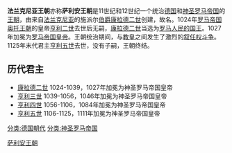 {{unreferenced|time=2013-4-28}} 
'''法兰克尼亚王朝'''亦称'''萨利安王朝'''是11世纪和12世纪一个统治[[德国|德国]]和[[神圣罗马帝国|神圣罗马帝国]]的[[王朝|王朝]]，由来自[[法兰克尼亚|法兰克尼亚]]的施派尔[[伯爵|伯爵]][[康拉德二世_(神圣罗马帝国)|康拉德二世]]创建，故名。1024年[[神圣罗马帝国|罗马帝国]][[奥托王朝|奥托王朝]]的皇帝[[亨利二世_(神圣罗马帝国)|亨利二世]]去世后无嗣，[[康拉德二世_(神圣罗马帝国)|康拉德二世]]当选为[[德国君主列表|罗马人民的国王]]。1027年加冕为[[神圣罗马帝国皇帝|罗马帝国皇帝]]。王朝统治期间，与[[教皇|教皇]]之间发生了激烈的[[叙任权斗争|叙任权斗争]]。1125年末代君主[[亨利五世_(神圣罗马帝国)|亨利五世]]去世，没有子嗣，王朝终结。
==历代君主==
* [[康拉德二世_(神圣罗马帝国)|康拉德二世]] 1024-1039，1027年加冕为神圣罗马帝国皇帝
* [[亨利三世_(神圣罗马帝国)|亨利三世]] 1039-1056，1046年加冕为神圣罗马帝国皇帝
* [[亨利四世_(神圣罗马帝国)|亨利四世]] 1056-1106，1084年加冕为神圣罗马帝国皇帝
* [[亨利五世_(神圣罗马帝国)|亨利五世]] 1106-1125，1111年加冕为神圣罗马帝国皇帝

{{歐洲各國王室|中歐}}
{{Authority control}}

[[分类:德国朝代|分类:德国朝代]]
[[分类:神圣罗马帝国|分类:神圣罗马帝国]]
[[Category:萨利安王朝|]]